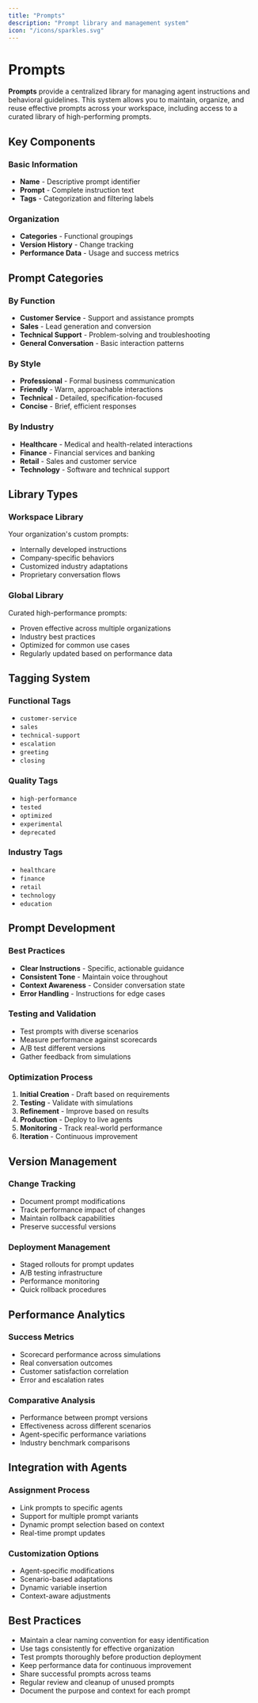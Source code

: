 ```yaml
---
title: "Prompts"
description: "Prompt library and management system"
icon: "/icons/sparkles.svg"
---
```


# Prompts

**Prompts** provide a centralized library for managing agent instructions and behavioral guidelines. This system allows you to maintain, organize, and reuse effective prompts across your workspace, including access to a curated library of high-performing prompts.

## Key Components

### Basic Information
- **Name** - Descriptive prompt identifier
- **Prompt** - Complete instruction text
- **Tags** - Categorization and filtering labels

### Organization
- **Categories** - Functional groupings
- **Version History** - Change tracking
- **Performance Data** - Usage and success metrics

## Prompt Categories

### By Function
- **Customer Service** - Support and assistance prompts
- **Sales** - Lead generation and conversion
- **Technical Support** - Problem-solving and troubleshooting
- **General Conversation** - Basic interaction patterns

### By Style
- **Professional** - Formal business communication
- **Friendly** - Warm, approachable interactions
- **Technical** - Detailed, specification-focused
- **Concise** - Brief, efficient responses

### By Industry
- **Healthcare** - Medical and health-related interactions
- **Finance** - Financial services and banking
- **Retail** - Sales and customer service
- **Technology** - Software and technical support

## Library Types

### Workspace Library
Your organization's custom prompts:
- Internally developed instructions
- Company-specific behaviors
- Customized industry adaptations
- Proprietary conversation flows

### Global Library
Curated high-performance prompts:
- Proven effective across multiple organizations
- Industry best practices
- Optimized for common use cases
- Regularly updated based on performance data

## Tagging System

### Functional Tags
- `customer-service`
- `sales`
- `technical-support`
- `escalation`
- `greeting`
- `closing`

### Quality Tags
- `high-performance`
- `tested`
- `optimized`
- `experimental`
- `deprecated`

### Industry Tags
- `healthcare`
- `finance`
- `retail`
- `technology`
- `education`

## Prompt Development

### Best Practices
- **Clear Instructions** - Specific, actionable guidance
- **Consistent Tone** - Maintain voice throughout
- **Context Awareness** - Consider conversation state
- **Error Handling** - Instructions for edge cases

### Testing and Validation
- Test prompts with diverse scenarios
- Measure performance against scorecards
- A/B test different versions
- Gather feedback from simulations

### Optimization Process
1. **Initial Creation** - Draft based on requirements
2. **Testing** - Validate with simulations
3. **Refinement** - Improve based on results
4. **Production** - Deploy to live agents
5. **Monitoring** - Track real-world performance
6. **Iteration** - Continuous improvement

## Version Management

### Change Tracking
- Document prompt modifications
- Track performance impact of changes
- Maintain rollback capabilities
- Preserve successful versions

### Deployment Management
- Staged rollouts for prompt updates
- A/B testing infrastructure
- Performance monitoring
- Quick rollback procedures

## Performance Analytics

### Success Metrics
- Scorecard performance across simulations
- Real conversation outcomes
- Customer satisfaction correlation
- Error and escalation rates

### Comparative Analysis
- Performance between prompt versions
- Effectiveness across different scenarios
- Agent-specific performance variations
- Industry benchmark comparisons

## Integration with Agents

### Assignment Process
- Link prompts to specific agents
- Support for multiple prompt variants
- Dynamic prompt selection based on context
- Real-time prompt updates

### Customization Options
- Agent-specific modifications
- Scenario-based adaptations
- Dynamic variable insertion
- Context-aware adjustments

## Best Practices

- Maintain a clear naming convention for easy identification
- Use tags consistently for effective organization
- Test prompts thoroughly before production deployment
- Keep performance data for continuous improvement
- Share successful prompts across teams
- Regular review and cleanup of unused prompts
- Document the purpose and context for each prompt